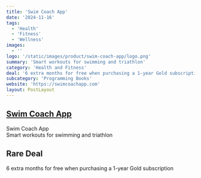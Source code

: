 ```yaml
---
title: 'Swim Coach App'
date: '2024-11-16'
tags:
  - 'Health'
  - 'Fitness'
  - 'Wellness'
images:
  - ''
logo: '/static/images/product/swim-coach-app/logo.png'
summary: 'Smart workouts for swimming and triathlon'
category: 'Health and Fitness'
deal: '6 extra months for free when purchasing a 1-year Gold subscription'
subcategory: 'Programming Books'
website: 'https://swimcoachapp.com'
layout: PostLayout
---
```


## [Swim Coach App](https://swimcoachapp.com)

Swim Coach App <br/>
Smart workouts for swimming and triathlon

## Rare Deal

6 extra months for free when purchasing a 1-year Gold subscription
